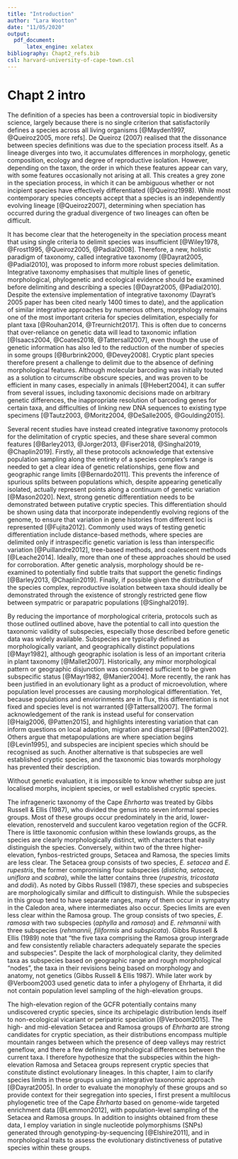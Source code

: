 ```yaml
---
title: "Introduction"
author: "Lara Wootton"
date: "11/05/2020"
output: 
  pdf_document:
      latex_engine: xelatex
bibliography: Chapt2_refs.bib
csl: harvard-university-of-cape-town.csl
---
```


# Chapt 2 intro

The definition of a species has been a controversial topic in biodiversity science, largely because there is no single criterion that satisfactorily defines a species across all living organisms [@Mayden1997, @Queiroz2005, more refs]. De Queiroz (2007) realised that the dissonance between species definitions was due to the speciation process itself. As a lineage diverges into two, it accumulates differences in morphology, genetic composition, ecology and degree of reproductive isolation. However, depending on the taxon, the order in which these features appear can vary, with some features occasionally not arising at all. This creates a grey zone in the speciation process, in which it can be ambiguous whether or not incipient species have effectively differentiated (@Queiroz1998). While most contemporary species concepts accept that a species is an independently evolving lineage [@Queiroz2007], determining when speciation has occurred during the gradual divergence of two lineages can often be difficult. 

It has become clear that the heterogeneity in the speciation process meant that using single criteria to delimit species was insufficient [@Wiley1978, @Frost1995, @Queiroz2005, @Padial2008]. Therefore, a new, holistic paradigm of taxonomy, called integrative taxonomy [@Dayrat2005, @Padial2010], was proposed to inform more robust species delimitation. Integrative taxonomy emphasises that multiple lines of genetic, morphological, phylogenetic and ecological evidence should be examined before delimiting and describing a species [@Dayrat2005, @Padial2010]. Despite the extensive implementation of integrative taxonomy (Dayrat's 2005 paper has been cited nearly 1400 times to date), and the application of similar integrative approaches by numerous others, morphology remains one of the most important criteria for species delimitation, especially for plant taxa [@Rouhan2014, @Treurnicht2017]. This is often due to concerns that over-reliance on genetic data will lead to taxonomic inflation [@Isaacs2004, @Coates2018, @Tattersall2007], even though the use of genetic information has also led to the reduction of the number of species in some groups [@Burbrink2000, @Devey2008]. Cryptic plant species therefore present a challenge to delimit due to the absence of defining morphological features. Although molecular barcoding was initially touted as a solution to circumscribe obscure species, and was proven to be efficient in many cases, especially in animals [@Hebert2004], it can suffer from several issues, including taxonomic decisions made on arbitrary genetic differences, the inappropriate resolution of barcoding genes for certain taxa, and difficulties of linking new DNA sequences to existing type specimens [@Tautz2003, @Moritz2004, @DeSalle2005, @Goulding2015]. 

Several recent studies have instead created integrative taxonomy protocols for the delimitation of cryptic species, and these share several common features [@Barley2013, @Jorger2013, @Fiser2018, @Singhal2019, @Chaplin2019]. Firstly, all these protocols acknowledge that extensive population sampling along the entirety of a species complex's range is needed to get a clear idea of genetic relationships, gene flow and geographic range limits [@Bernardo2011]. This prevents the inference of spurious splits between populations which, despite appearing genetically isolated, actually represent points along a continuum of genetic variation [@Mason2020]. Next, strong genetic differentiation needs to be demonstrated between putative cryptic species. This differentiation should be shown using data that incorporate independently evolving regions of the genome, to ensure that variation in gene histories from different loci is represented [@Fujita2012]. Commonly used ways of testing genetic differentiation include distance-based methods, where species are delimited only if intraspecific genetic variation is less than interspecific variation [@Puillandre2012], tree-based methods, and coalescent methods [@Leache2014]. Ideally, more than one of these approaches should be used for corroboration. After genetic analysis, morphology should be re-examined to potentially find subtle traits that support the genetic findings [@Barley2013, @Chaplin2019]. Finally, if possible given the distribution of the species complex, reproductive isolation between taxa should ideally be demonstrated through the existence of strongly restricted gene flow between sympatric or parapatric populations [@Singhal2019].  

By reducing the importance of morphological criteria, protocols such as those outlined outlined above, have the potential to call into question the taxonomic validity of subspecies, especially those described before genetic data was widely available. Subspecies are typically defined as morphologically variant, and geographically distinct populations  [@Mayr1982], although geographic isolation is less of an important criteria in plant taxonomy [@Mallet2007]. Historically, any minor morphological pattern or geographic disjunction was considered sufficient to be given subspecific status [@Mayr1982, @Manier2004]. More recently, the rank has been justified in an evolutionary light as a product of microevolution, where population level processes are causing morphological differentiation. Yet, because populations and enviorinments are in flux, this differentiation is not fixed and species level is not warranted [@Tattersall2007]. The formal acknowledgement of the rank is instead useful for conservation [@Haig2006, @Patten2015], and highlights interesting variation that can inform questions on local adaption, migration and dispersal [@Patten2002]. Others argue that metapopulations are where speciation begins [@Levin1995], and subspecies are incipient species which should be recognised as such. Another alternative is that subspecies are well established cryptic species, and the taxonomic bias towards morphology has prevented their description.

Without genetic evaluation, it is impossible to know whether subsp are just localised morphs, incipient species, or well established cryptic species.





The infrageneric taxonomy of the Cape _Ehrharta_ was treated by Gibbs Russell & Ellis (1987), who divided the genus into seven informal species groups. Most of these groups occur predominately in the arid, lower-elevation, renosterveld and succulent karoo vegetation region of the GCFR. There is little taxonomic confusion within these lowlands groups, as the species are clearly morphologically distinct, with characters that easily distinguish the species. Conversely, within two of the three higher-elevation, fynbos-restricted groups, Setacea and Ramosa, the species limits are less clear. The Setacea group consists of two species, _E. setacea_ and _E. rupestris_, the former compromising four subspecies (_disticha, setacea, uniflora_ and _scabra_), while the latter contains three (_rupestris, tricostata_ and _dodii_). As noted by Gibbs Russell (1987), these species and subspecies are morphologically similar and difficult to distinguish. While the subspecies in this group tend to have separate ranges, many of them occur in sympatry in the Caledon area, where intermediates also occur. Species limits are even less clear within the Ramosa group. The group consists of two species, _E. ramosa_ with two subspecies (_aphylla_ and _ramosa_) and _E. rehmannii_ with three subspecies (_rehmannii, filiformis_ and _subspicata_). Gibbs Russell & Ellis (1989) note that "the five taxa comprising the Ramosa group intergrade and few consistently reliable characters adequately separate the species and subspecies". Despite the lack of morphological clarity, they delimited taxa as subspecies based on geographic range and rough morphological "nodes", the taxa in their revisions being based on morphology and anatomy, not genetics (Gibbs Russell & Ellis 1987). While later work by @Verboom2003 used genetic data to infer a phylogeny of Ehrharta, it did not contain population level sampling of the high-elevation groups.

The high-elevation region of the GCFR potentially contains many undiscovered cryptic species, since its archipelagic distribution lends itself to non-ecological vicariant or peripatric speciation [@Verboom2015]. The high- and mid-elevation Setacea and Ramosa groups of _Ehrharta_ are strong candidates for cryptic speciation, as their distributions encompass multiple mountain ranges between which the presence of deep valleys may restrict geneflow, and there a few defining morphological differences between the current taxa. I therefore hypothesize that the subspecies within the high-elevation Ramosa and Setacea groups represent cryptic species that constitute distinct evolutionary lineages. In this chapter, I aim to clarify species limits in these groups using an integrative taxonomic approach [@Dayrat2005]. In order to evaluate the monophyly of these groups and so provide context for their segregation into species, I first present a multilocus phylogenetic tree of the Cape _Ehrharta_ based on genome-wide targeted enrichment data [@Lemmon2012], with population-level sampling of the Setacea and Ramosa groups. In addition to insights obtained from these data, I employ variation in single nucleotide polymorphisms (SNPs) generated through genotyping-by-sequencing [@Elshire2011], and in morphological traits to assess the evolutionary distinctiveness of putative species within these groups.
